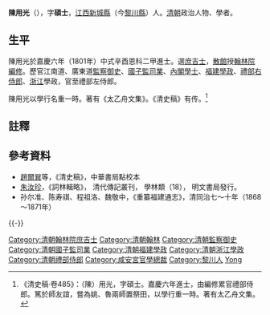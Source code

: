 {{Otheruses|other=名为陈用光的其他人物|陈绍}}
{{明清人物信息框
| 姓名 = 陳用光
| 原名 = 
| 圖片名稱= 陳用光.jpg
| 圖片大小 = 200px
| 圖片說明 = 《[[清代學者像傳|清代學者像傳]]》第二集之陳用光像
| 最高職務 = 禮部左侍郎
| 國家 = 大清
| 籍貫 = [[江西|江西]][[新城縣|新城縣]]
| 族裔 = 漢族
| 字號 = 字碩士
| 諡號 = 
| 出生日期 = [[乾隆|乾隆]]三十三年（1768年）
| 出生地點 = [[江西|江西]][[新城縣|新城縣]]
| 逝世日期 = [[道光|道光]]十五年（1835年）
| 逝世地點 = [[江西|江西]][[新城縣|新城縣]]
| 墓葬 = 
| 配偶 =
| 親屬 =
| 出身 = 
* 嘉慶六年辛酉恩科進士出身
| 經歷 = 
| 著作 =*《太乙舟文集》
}}

'''陳用光'''（{{bd|1768年||1835年||Chen陳}}），字'''碩士'''，[[江西|江西]][[新城縣|新城縣]]（今[[黎川縣|黎川縣]]）人。[[清朝|清朝]]政治人物、學者。

==生平==
陳用光於嘉慶六年（1801年）中式辛酉恩科二甲進士。選[[庶吉士|庶吉士]]，[[散館|散館]]授[[翰林院|翰林院]][[編修|編修]]。歷官江南道、廣東道[[監察御史|監察御史]]、[[國子監|國子監]][[司業|司業]]、[[內閣學士|內閣學士]]、[[福建|福建]][[學政|學政]]、[[禮部右侍郎|禮部右侍郎]]、[[浙江|浙江]]學政，官至禮部左侍郎。

陳用光以學行名重一時。著有《太乙舟文集》。《清史稿》有传。<ref>《清史稿·卷485》：（陳）用光，字碩士。嘉慶六年進士，由編修累官禮部侍郎。篤於師友誼，嘗為姚、魯兩師置祭田，以學行重一時。著有太乙舟文集。</ref>

==註釋==
{{reflist}}

==參考資料==
*[[趙爾巽|趙爾巽]]等，《清史稿》，中華書局點校本
*[[朱汝珍|朱汝珍]]，《詞林輯略》， 清代傳記叢刊， 學林類（18）， 明文書局發行。
*孙尔准、陈寿祺、程祖洛、魏敬中，《重纂福建通志》，清同治七～十年（1868～1871年）

{{-}}
{{start box}}
{{s-off}}
{{s-before|[[史致儼|史致儼]]}}
{{s-title|[[清朝福建學政列表|提督福建學政]]|<small>道光八年八月初三庚午（1828年9月11日）任</small>}}
{{s-after|[[張鱗|張鱗]]}}
{{end box}}

{{嘉慶六年辛酉恩科殿試金榜}}
{{規範控制}}
{{DEFAULTSORT:Chen陳}}
[[Category:清朝翰林院庶吉士|Category:清朝翰林院庶吉士]]
[[Category:清朝翰林|Category:清朝翰林]]
[[Category:清朝監察御史|Category:清朝監察御史]]
[[Category:清朝國子監司業|Category:清朝國子監司業]]
[[Category:清朝福建學政|Category:清朝福建學政]]
[[Category:清朝浙江學政|Category:清朝浙江學政]]
[[Category:清朝禮部侍郎|Category:清朝禮部侍郎]]
[[Category:咸安宮官學總裁|Category:咸安宮官學總裁]]
[[Category:黎川人|Category:黎川人]]
[[Category:陳姓|Yong]]